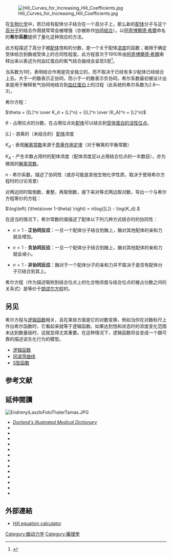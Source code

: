 {{noteTA
|G1=LS
|G2=Math
}}
[[File:Hill_Curves_for_Increasing_Hill_Coefficients.jpg|thumb]]

在[[生物化学|生物化学]]中，若已经有配体分子结合在一个高分子上，那么新的[[配体_(生物化学)|配体]]分子与这个[[高分子|高分子]]的结合作用就常常会被增强（亦被称作[[协同结合|协同结合]]）。以[[阿奇博爾德·希爾|阿奇博爾德·希爾]]命名的'''希尔系数'''提供了量化这种效应的方法。

此方程描述了高分子被[[配体_(生物化学)|配体]]饱和的分数，是一个关于配体[[浓度|浓度]]的函数；被用于确定受体结合到酶或受体上的合同性程度。此方程首次于1910年由[[阿奇博爾德·希爾|阿奇博爾德·希爾]]阐释出来以表述为何血红蛋白的氧气结合曲线会呈现S型<ref>{{cite journal|title=The possible effects of the aggregation of the molecules of hæmoglobin on its dissociation curves|journal=[[J._Physiol.|J. Physiol.]]|date=1910-01-22|first=A. V.|last=Hill|coauthors=|volume=40|issue=Suppl|pages=iv-vii|id=|url=http://jp.physoc.org/cgi/reprint/40/Suppl/i|format=PDF|accessdate=2009-03-18|author=|archive-url=https://web.archive.org/web/20081201212329/http://jp.physoc.org/cgi/reprint/40/Suppl/i|archive-date=2008-12-01|dead-url=yes}}</ref>。

当系数为1时，表明结合作用是完全独立的，而不取决于已经有多少配体已经结合上去。大于一的数表示正协同，而小于一的数表示负协同。希尔系数最初被设计出来是用于解释氧气协同地结合到[[血红蛋白|血红蛋白]]上的过程（此系统的希尔系数为2.8～3）。

希尔方程：

<math> \theta = {[L]^n \over K_d + [L]^n} = {[L]^n \over (K_A)^n + [L]^n} </math>

<math> \theta </math> - 占用位点的分数，在占用位点处[[配体_(生物化学)|配体]]可以结合到[[受体_(生物化学)|受体蛋白的活性位点]]。

<math>[L]</math> - 游离的（未结合的）[[配体_(生物化学)|配体]]浓度

<math>K_d</math> - 表观[[解离常数|解离常数]]来源于[[质量作用定律|质量作用定律]]（对于解离的平衡常数）

<math>K_A</math> - 产生半数占用时的配体浓度（配体浓度足以占用结合位点的一半数目），亦为微观的[[解离常数|解离常数]]。

<math>n</math> - 希尔系数，描述了协同性（或亦可能是其他生物化学性质，取决于使用希尔方程时的讨论背景）

对两边同时取倒数，重整，再取倒数，接下来对等式两边取对数，导出一个与希尔方程等价的方程：

<math> \log\left( {\theta\over 1-\theta} \right) = n\log{[L]} - \log{K_d}.</math> 

在适当的情况下，希尔常数的值描述了配体以下列几种方式结合时的协同性：

* <math> n>1 </math> - '''正协同反应'''：一旦一个配体分子结合到酶上，酶对其他配体的亲和力就会增加。

* <math> n<1 </math> - '''负协同反应'''：一旦一个配体分子结合到酶上，酶对其他配体的亲和力就会减小。

* <math> n=1 </math> - '''非协同反应'''：酶对于一个配体分子的亲和力并不取决于是否有配体分子已结合到其上。

希尔方程（作为描述吸附到结合位点上的化合物浓度与结合位点的被占分数之间的关系式）是等价于[[朗谬尔方程|朗谬尔方程]]的。

==另见==
希尔方程与[[逻辑函数|逻辑函数]]相关，且在某些方面是它的对数变换，例如当你在对数标尺上作出希尔函数时，它看起来就等于逻辑函数。如果达到饱和状态时的浓度变化范围未达到数量级时，这就显得尤其重要。在这种情况下，逻辑函数将会变成一个跟可靠的描述该生化行为的模型。

* [[逻辑函数|逻辑函数]]
* [[冈波茨曲线|冈波茨曲线]]
* [[S型函数|S型函数]]

==参考文献==
{{reflist}}

==延伸閱讀==
[[File:EndrenyiLaszloFotoThalerTamas.JPG|thumb]]
{{refbegin|2}}
* ''[[Dorland's_Illustrated_Medical_Dictionary|Dorland's Illustrated Medical Dictionary]]''
*{{cite journal |last=Coval |first=ML |date=December 1970 |title=Analysis of Hill interaction coefficients and the invalidity of the Kwon and Brown equation |journal=[[J._Biol._Chem.|J. Biol. Chem.]] |pmid=5484812 |volume=245 |issue=23 |pages=6335–6 |doi= |url=http://www.jbc.org/content/245/23/6335}}
*{{cite journal |last1=d'A Heck |first1=Henry |year=1971 |title=Statistical theory of cooperative binding to proteins. Hill equation and the binding potential |journal=J. Am. Chem. Soc. |volume=93 |issue=1 |pages=23–29 | doi= 10.1021/ja00730a004}}
*{{cite journal |last1=Atkins |first1=Gordon L. |year=1973 |title=A simple digital-computer program for estimating the parameter of the Hill Equation | journal=Eur. J. Biochem. |volume=33 |issue=1 |pages=175–180 |doi=10.1111/j.1432-1033.1973.tb02667.x}}
*{{cite journal |title=Evaluation of Hill slopes and Hill coefficients when the saturation binding or velocity is not known |year=1975 | journal= Eur. J. Biochem. |doi=10.1111/j.1432-1033.1975.tb03931.x | volume=51 |issue=2 |pages=317–328 |first1=Laszlo |last1=Endrenyi |first2=F. H. F. |last2=Kwong |first3=Csaba |last3=Fajszi}}
*{{cite book |last1=Voet |first1=Donald |last2=Voet |first2=Judith G. |title=Biochemistry|year=1990 |url=https://archive.org/details/biochemistry00voet }}
*{{cite journal |last1=Weiss |first1=J. N. |year=1997 |title=The Hill equation revisited: uses and misuses |journal=FASEB Journal |pmid=9285481 |volume=11 |issue=11 |pages=835–841 |url=http://www.fasebj.org/content/11/11/835.short |access-date=2018-02-09 |archive-date=2017-12-18 |archive-url=https://web.archive.org/web/20171218175922/http://www.fasebj.org/content/11/11/835.short |dead-url=no }}
*{{cite journal|title=Criterion for Hill equation validity for description of biosensor calibration curves 
| journal= Anal. Chim. Acta | year=2001 | doi=10.1016/S0003-2670(00)01167-3 |first1= B. I.
|last1= Kurganov |first2= A. V. | last2=Lobanov | volume=427 | issue =1|pages=11–19}}
*{{cite journal|title =The Hill equation: a review of its capabilities in pharmacological modelling|year=2008|volume=22|pages=633–648|journal=Fund. Clinic. Pharmac.|first1=    Sylvain |last1= Goutelle|first2=    Michel |last2=Maurin|first3=    Florent |last3=Rougier|first4=    Xavier |last4=Barbaut|first5=    Laurent |last5=Bourguignon|first6=    Michel |last6=Ducher|first7=    Pascal|last7= Maire|doi= 10.1111/j.1472-8206.2008.00633.x
}}
* {{cite journal |title=Models of transcription factor binding: Sensitivity of activation functions to model assumptions. |first1=B.
|last1= Mitavskiy
|first2=D. |last2=Chu | first3=Radu |last3= Zabet. |journal=Journal of Theoretical Biology |volume=257|issue=3|pages=419–429|year= 2009|doi= 10.1016/j.jtbi.2008.11.026 |pmid=19121637}}
* {{cite journal| author1=Gesztelyi R| author2=Zsuga J| author3=Kemeny-Beke A| author4=Varga B| author5=Juhasz B| author6=Tosaki A| title=The Hill equation and the origin of quantitative pharmacology| journal=[[Archive_for_History_of_Exact_Sciences|Archive for History of Exact Sciences]]| year=2012| volume=66| pages=427–38| url=https://link.springer.com/content/pdf/10.1007%2Fs00407-012-0098-5| doi=10.1007/s00407-012-0098-5}}
* {{cite journal| author=Colquhoun D| title=The quantitative analysis of drug-receptor interactions: a short history| journal=Trends Pharmacol Sci| year=2006| volume=27| pages=149–57| doi=10.1016/j.tips.2006.01.008| pmid=16483674| issue=3}}
* {{cite journal| author=Rang HP| title=The receptor concept: pharmacology's big idea| journal=Br J Pharmacol| year=2006| volume=147| pages=S9-16|doi=10.1038/sj.bjp.0706457| pmid=16402126| pmc=1760743}}
* {{cite journal| author1=Neubig RR| author2=Spedding M| author3=Kenakin T| author4=Christopoulos A| title=International Union of Pharmacology Committee on Receptor Nomenclature and Drug Classification. XXXVIII. update on terms and symbols in quantitative pharmacology| journal=Pharmacol Rev| year=2003| volume=55| pages=597–606| doi=10.1124/pr.55.4.4| pmid=14657418}}
{{refend}}

==外部連結==
* [http://www.fxsolver.com/browse/formulas/Hill+equation Hill equation calculator] {{Wayback|url=http://www.fxsolver.com/browse/formulas/Hill+equation |date=20210117023902 }}

[[Category:酶动力学|Category:酶动力学]]
[[Category:藥理學|Category:藥理學]]